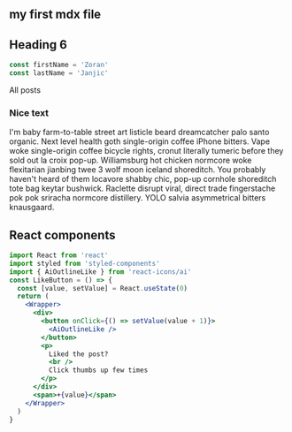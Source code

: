 
<section className="mdx-page">
 
# my first mdx file

# Heading 6

<div className="code">

```js
const firstName = 'Zoran'
const lastName = 'Janjic'
```

</div>

<Link to="/posts" className="btn center-btn">
  All posts
</Link>

<div className="nice-text">

<h3>Nice text</h3>

<FiInfo className="nice-text-icon" />

I'm baby farm-to-table street art listicle beard dreamcatcher palo santo organic. Next level health goth single-origin coffee iPhone bitters. Vape woke single-origin coffee bicycle rights, cronut literally tumeric before they sold out la croix pop-up. Williamsburg hot chicken normcore woke flexitarian jianbing twee 3 wolf moon iceland shoreditch. You probably haven't heard of them locavore shabby chic, pop-up cornhole shoreditch tote bag keytar bushwick. Raclette disrupt viral, direct trade fingerstache pok pok sriracha normcore distillery. YOLO salvia asymmetrical bitters knausgaard.

</div>

<h2> React components </h2>

<Counter />

```jsx
import React from 'react'
import styled from 'styled-components'
import { AiOutlineLike } from 'react-icons/ai'
const LikeButton = () => {
  const [value, setValue] = React.useState(0)
  return (
    <Wrapper>
      <div>
        <button onClick={() => setValue(value + 1)}>
          <AiOutlineLike />
        </button>
        <p>
          Liked the post?
          <br />
          Click thumbs up few times
        </p>
      </div>
      <span>+{value}</span>
    </Wrapper>
  )
}
```

<LikeButton />
</section>
